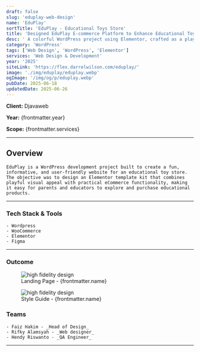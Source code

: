 ```yaml
---
draft: false
slug: 'eduplay-web-design'
name: 'EduPlay'
sortTitle: 'EduPlay - Educational Toys Store'
title: 'Designed EduPlay E-commerce Platform to Enhance Educational Toy Discovery'
desc: ' A colorful WordPress project using Elementor, crafted as a playful and structured template kit for educational toy stores with easy shopping navigation.'
category: 'WordPress'
tags: ['Web Design', 'WordPress', 'Elementor']
services: 'Web Design & Development'
year: '2025'
siteLink: 'https://flex.darrelwilson.com/eduplay/'
image: './img/eduplay/eduplay.webp'
ogImage: '/img/og/p/eduplay.webp'
pubDate: 2025-06-18
updatedDate: 2025-06-26
---
```



**Client:** Djavaweb

**Year:** {frontmatter.year}

**Scope:** {frontmatter.services}

---

## Overview

    EduPlay is a WordPress development project built to create a fun, informative, and user-friendly website for an educational toy store. The objective was to design an Elementor template kit that combines playful visual appeal with practical eCommerce functionality, making it easy for parents and educators to explore and purchase educational products.

---

### Tech Stack & Tools

    - Wordpress
    - WooCommerce
    - Elementor
    - Figma

---

### Outcome

<figure>
  <Image src={landingPage} alt='high fidelity design' />
  <figcaption class='text-center'>Landing Page - {frontmatter.name}</figcaption>
</figure>

<figure>
  <Image src={styleGuide} alt='high fidelity design' />
  <figcaption class='text-center'>Style Guide - {frontmatter.name}</figcaption>
</figure>

### Teams

    - Faiz Hakim - _Head of Design_
    - Rifky Alamsyah - _Web designer_
    - Hendy Riswanto - _QA Engineer_

---
